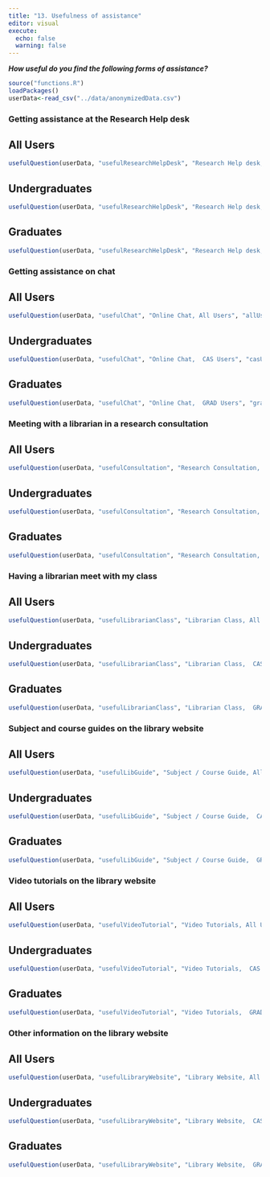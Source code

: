 ```yaml
---
title: "13. Usefulness of assistance"
editor: visual
execute:
  echo: false
  warning: false
---
```


***How useful do you find the following forms of assistance?***

```r
source("functions.R")
loadPackages()
userData<-read_csv("../data/anonymizedData.csv")
```

### Getting assistance at the Research Help desk

::: panel-tabset
## All Users

```r
usefulQuestion(userData, "usefulResearchHelpDesk", "Research Help desk, All Users", "allUsefulResearchHelpDesk.jpg", casOnly=FALSE, gradOnly = FALSE)

```

## Undergraduates

```r
usefulQuestion(userData, "usefulResearchHelpDesk", "Research Help desk,  CAS Users", "casUsefulResearchHelpDesk.jpg", casOnly=TRUE, gradOnly = FALSE)
```

## Graduates

```r
usefulQuestion(userData, "usefulResearchHelpDesk", "Research Help desk,  GRAD Users", "gradUsefulResearchHelpDesk.jpg", casOnly=FALSE, gradOnly = TRUE)
```
:::

### Getting assistance on chat

::: panel-tabset
## All Users

```r
usefulQuestion(userData, "usefulChat", "Online Chat, All Users", "allUsefulChat.jpg", casOnly=FALSE, gradOnly = FALSE)

```

## Undergraduates

```r
usefulQuestion(userData, "usefulChat", "Online Chat,  CAS Users", "casUsefulChat.jpg", casOnly=TRUE, gradOnly = FALSE)
```

## Graduates

```r
usefulQuestion(userData, "usefulChat", "Online Chat,  GRAD Users", "gradUsefulChat.jpg", casOnly=FALSE, gradOnly = TRUE)
```
:::

### Meeting with a librarian in a research consultation

::: panel-tabset
## All Users

```r
usefulQuestion(userData, "usefulConsultation", "Research Consultation, All Users", "allUsefulConsultation.jpg", casOnly=FALSE, gradOnly = FALSE)

```

## Undergraduates

```r
usefulQuestion(userData, "usefulConsultation", "Research Consultation,  CAS Users", "casUsefulConsultation.jpg", casOnly=TRUE, gradOnly = FALSE)
```

## Graduates

```r
usefulQuestion(userData, "usefulConsultation", "Research Consultation,  GRAD Users", "gradUsefulConsultation.jpg", casOnly=FALSE, gradOnly = TRUE)
```
:::

### Having a librarian meet with my class

::: panel-tabset
## All Users

```r
usefulQuestion(userData, "usefulLibrarianClass", "Librarian Class, All Users", "allUsefulLibrarianClass.jpg", casOnly=FALSE, gradOnly = FALSE)

```

## Undergraduates

```r
usefulQuestion(userData, "usefulLibrarianClass", "Librarian Class,  CAS Users", "casUsefulLibrarianClass.jpg", casOnly=TRUE, gradOnly = FALSE)
```

## Graduates

```r
usefulQuestion(userData, "usefulLibrarianClass", "Librarian Class,  GRAD Users", "gradUsefulLibrarianClass.jpg", casOnly=FALSE, gradOnly = TRUE)
```
:::

### Subject and course guides on the library website

::: panel-tabset
## All Users

```r
usefulQuestion(userData, "usefulLibGuide", "Subject / Course Guide, All Users", "allUsefulLibGuide.jpg", casOnly=FALSE, gradOnly = FALSE)

```

## Undergraduates

```r
usefulQuestion(userData, "usefulLibGuide", "Subject / Course Guide,  CAS Users", "casUsefulLibGuide.jpg", casOnly=TRUE, gradOnly = FALSE)
```

## Graduates

```r
usefulQuestion(userData, "usefulLibGuide", "Subject / Course Guide,  GRAD Users", "gradUsefulLibGuide.jpg", casOnly=FALSE, gradOnly = TRUE)
```
:::

### Video tutorials on the library website

::: panel-tabset
## All Users

```r
usefulQuestion(userData, "usefulVideoTutorial", "Video Tutorials, All Users", "allUsefulVideoTutorial.jpg", casOnly=FALSE, gradOnly = FALSE)

```

## Undergraduates

```r
usefulQuestion(userData, "usefulVideoTutorial", "Video Tutorials,  CAS Users", "casUsefulVideoTutorial.jpg", casOnly=TRUE, gradOnly = FALSE)
```

## Graduates

```r
usefulQuestion(userData, "usefulVideoTutorial", "Video Tutorials,  GRAD Users", "gradUsefulVideoTutorial.jpg", casOnly=FALSE, gradOnly = TRUE)
```
:::

### Other information on the library website

::: panel-tabset
## All Users

```r
usefulQuestion(userData, "usefulLibraryWebsite", "Library Website, All Users", "allUsefulLibraryWebsite.jpg", casOnly=FALSE, gradOnly = FALSE)

```

## Undergraduates

```r
usefulQuestion(userData, "usefulLibraryWebsite", "Library Website,  CAS Users", "casUsefulLibraryWebsite.jpg", casOnly=TRUE, gradOnly = FALSE)
```

## Graduates

```r
usefulQuestion(userData, "usefulLibraryWebsite", "Library Website,  GRAD Users", "gradUsefulLibraryWebsite.jpg", casOnly=FALSE, gradOnly = TRUE)
```
:::

